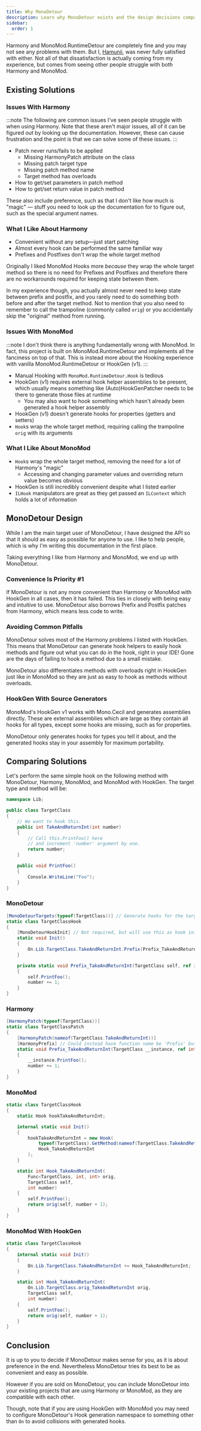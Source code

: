 ```yaml
---
title: Why MonoDetour
description: Learn why MonoDetour exists and the design decisions compared against Harmony and MonoMod.
sidebar:
  order: 1
---
```




Harmony and MonoMod.RuntimeDetour are completely fine and you may not see any problems with them. But I, [Hamunii](<https://github.com/Hamunii>), was never fully satisfied with either. Not all of that dissatisfaction is actually coming from my experience, but comes from seeing other people struggle with both Harmony and MonoMod.

## Existing Solutions

### Issues With Harmony

:::note
The following are common issues I've seen people struggle with when using Harmony. Note that these aren't major issues, all of it can be figured out by looking up the documentation. However, these can cause frustration and the point is that we can solve some of these issues.
:::

- Patch never runs/fails to be applied
  - Missing HarmonyPatch attribute on the class
  - Missing patch target type
  - Missing patch method name
  - Target method has overloads
- How to get/set parameters in patch method
- How to get/set return value in patch method

These also include preference, such as that I don't like how much is "magic" — stuff you need to look up the documentation for to figure out, such as the special argument names.

### What I Like About Harmony

- Convenient without any setup—just start patching
- Almost every hook can be performed the same familiar way
- Prefixes and Postfixes don't wrap the whole target method

Originally I liked MonoMod Hooks more *because* they wrap the whole target method so there is no need for Prefixes and Postfixes and therefore there are no workarounds required for keeping state between them.

In my experience though, you actually almost never need to keep state between prefix and postfix, and you rarely need to do something both before and after the target method. Not to mention that you also need to remember to call the trampoline (commonly called `orig`) or you accidentally skip the "original" method from running.

### Issues With MonoMod

:::note
I don't think there is anything fundamentally wrong with MonoMod. In fact, this project is built on MonoMod.RuntimeDetour and implements all the fanciness on top of that. This is instead more about the Hooking experience with vanilla MonoMod.RuntimeDetour or HookGen (v1).
:::

- Manual Hooking with `MonoMod.RuntimeDetour.Hook` is tedious
- HookGen (v1) requires external hook helper assemblies to be present, which usually means something like (Auto)HookGenPatcher needs to be there to generate those files at runtime
  - You may also want to hook something which hasn't already been generated a hook helper assembly
- HookGen (v1) doesn't generate hooks for properties (getters and setters)
- `Hook`s wrap the whole target method, requiring calling the trampoline `orig` with its arguments

### What I Like About MonoMod

- `Hook`s wrap the whole target method, removing the need for a lot of Harmony's "magic"
  - Accessing and changing parameter values and overriding return value becomes obvious
- HookGen is still incredibly convenient despite what I listed earlier
- `ILHook` manipulators are great as they get passed an `ILContext` which holds a lot of information

## MonoDetour Design

While I am the main target user of MonoDetour, I have designed the API so that it should as easy as possible for anyone to use. I like to help people, which is why I'm writing this documentation in the first place.

Taking everything I like from Harmony and MonoMod, we end up with MonoDetour.

### Convenience Is Priority \#1

If MonoDetour is not any more convenient than Harmony or MonoMod with HookGen in all cases, then it has failed. This ties in closely with being easy and intuitive to use. MonoDetour also borrows Prefix and Postfix patches from Harmony, which means less code to write.

### Avoiding Common Pitfalls

MonoDetour solves most of the Harmony problems I listed with HookGen. This means that MonoDetour can generate hook helpers to easily hook methods and figure out what you can do in the hook, right in your IDE! Gone are the days of failing to hook a method due to a small mistake.

MonoDetour also differentiates methods with overloads right in HookGen just like in MonoMod so they are just as easy to hook as methods without overloads.

<LinkCard
  title="IEnumerator Hooking"
  href="/hooking/ienumerators"
  description="IEnumerator hooking is also a common issue which MonoDetour tries to solve by generating hooks specifically for them."
/>

### HookGen With Source Generators

MonoMod's HookGen v1 works with Mono.Cecil and generates assemblies directly. These are external assemblies which are large as they contain all hooks for all types, except some hooks are missing, such as for properties.

MonoDetour only generates hooks for types you tell it about, and the generated hooks stay in your assembly for maximum portability.

<LinkCard
  title="Read more about MonoDetour's HookGen"
  href="/getting-started/hookgen"
/>

## Comparing Solutions

Let's perform the same simple hook on the following method with MonoDetour, Harmony, MonoMod, and MonoMod with HookGen.
The target type and method will be:

```cs
namespace Lib;

public class TargetClass
{
    // We want to hook this.
    public int TakeAndReturnInt(int number)
    {
        // Call this.PrintFoo() here
        // and increment 'number' argument by one.
        return number;
    }

    public void PrintFoo()
    {
        Console.WriteLine("Foo");
    }
}
```

### MonoDetour

```cs
[MonoDetourTargets(typeof(TargetClass))] // Generate hooks for the target class.
static class TargetClassHook
{
    [MonoDetourHookInit] // Not required, but will use this as hook init method.
    static void Init()
    {
        On.Lib.TargetClass.TakeAndReturnInt.Prefix(Prefix_TakeAndReturnInt);
    }

    private static void Prefix_TakeAndReturnInt(TargetClass self, ref int number)
    {
        self.PrintFoo();
        number += 1;
    }
}
```

### Harmony

```cs
[HarmonyPatch(typeof(TargetClass))]
static class TargetClassPatch
{
    [HarmonyPatch(nameof(TargetClass.TakeAndReturnInt))]
    [HarmonyPrefix] // Could instead have function name be 'Prefix' but I don't like magic.
    static void Prefix_TakeAndReturnInt(TargetClass __instance, ref int number)
    {
        __instance.PrintFoo();
        number += 1;
    }
}
```

### MonoMod

```cs
static class TargetClassHook
{
    static Hook hookTakeAndReturnInt;

    internal static void Init()
    {
        hookTakeAndReturnInt = new Hook(
            typeof(TargetClass).GetMethod(nameof(TargetClass.TakeAndReturnInt)),
            Hook_TakeAndReturnInt
        );
    }

    static int Hook_TakeAndReturnInt(
        Func<TargetClass, int, int> orig,
        TargetClass self,
        int number)
    {
        self.PrintFoo();
        return orig(self, number + 1);
    }
}
```

### MonoMod With HookGen

```cs
static class TargetClassHook
{
    internal static void Init()
    {
        On.Lib.TargetClass.TakeAndReturnInt += Hook_TakeAndReturnInt;
    }

    static int Hook_TakeAndReturnInt(
        On.Lib.TargetClass.orig_TakeAndReturnInt orig,
        TargetClass self,
        int number)
    {
        self.PrintFoo();
        return orig(self, number + 1);
    }
}
```

## Conclusion

It is up to you to decide if MonoDetour makes sense for you, as it is about preference in the end. Nevertheless MonoDetour tries its best to be as convenient and easy as possible.

However if you are sold on MonoDetour, you can include MonoDetour into your existing projects that are using Harmony or MonoMod, as they are compatible with each other.

Though, note that if you are using HookGen with MonoMod you may need to configure MonoDetour's Hook generation namespace to something other than `On` to avoid collisions with generated hooks.

<LinkCard
  title="Add MonoDetour to your project"
  href="/getting-started/overview#adding-to-your-project"
/>
